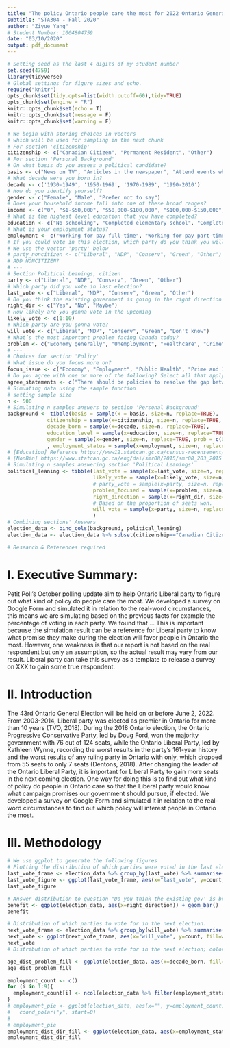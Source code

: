 ```yaml
---
title: "The policy Ontario people care the most for 2022 Ontario General Election"
subtitle: "STA304 - Fall 2020"
author: "Ziyue Yang"
# Student Number: 1004804759
date: "03/10/2020"
output: pdf_document
---
```


```r
# Setting seed as the last 4 digits of my student number
set.seed(4759)
library(tidyverse)
# Global settings for figure sizes and echo.
require("knitr")
opts_chunk$set(tidy.opts=list(width.cutoff=60),tidy=TRUE)
opts_chunk$set(engine = "R")
knitr::opts_chunk$set(echo = T)
knitr::opts_chunk$set(message = F)
knitr::opts_chunk$set(warning = F)
```


```r
# We begin with storing choices in vectors
# which will be used for sampling in the next chunk
# For section 'citizenship'
citizenship <- c("Canadian Citizen", "Permanent Resident", "Other")
# For section 'Personal Background'
# On what basis do you assess a political candidate?
basis <- c("News on TV", "Articles in the newspaper", "Attend events where the candidate is addressing the people", "I research all the all the channels before making my choice", "Number of fundraisers the candidate has done in you area", "The family upbringing of the candidate", "Other")
# What decade were you born in? 
decade <- c('1930-1949', '1950-1969', '1970-1989', '1990-2010')
# How do you identify yourself?
gender <- c("Female", "Male", "Prefer not to say")
# Does your household income fall into one of these broad ranges?
income <- c("0", "$1-$50,000", "$50,000-$100,000", "$100,000-$150,000", "$150,000-$200,000", "More then $200,000", "Prefer not to say")
# What is the highest level education that you have completed?
education <- c("No schooling", "Completed elementary school", "Completed high school", "Completed technical, community College, CEGEP, collage Classique", "Bachelor's degree", "Master's degree", "Professional degree or doctorate", "Prefer not to say")
# What is your employment status?
employment <- c("Working for pay full-time", "Working for pay part-time", "Self-employed", "Unemployed/looking for work", "Student", "Other")
# If you could vote in this election, which party do you think you will vote for?
# We use the vector 'party' below
# party_noncitizen <- c("Liberal", "NDP", "Conserv", "Green", "Other")
# ADD NONCITIZEN?
# ---
# Section Political Leanings, citizen
party <- c("Liberal", "NDP", "Conserv", "Green", "Other")
# Which party did you vote in last election?
last_vote <- c("Liberal", "NDP", "Conserv", "Green", "Other")
# Do you think the existing government is going in the right direction to benefit the people of the country?
right_dir <- c("Yes", "No", "Maybe")
# How likely are you gonna vote in the upcoming
likely_vote <- c(1:10)
# Which party are you gonna vote?
will_vote <- c("Liberal", "NDP", "Conserv", "Green", "Don't know")
# What’s the most important problem facing Canada today?
problem <- c("Economy generally", "Unemployment", "Healthcare", "Crime", "Immigration", "Environmental Issue", "Other")
# ---
# Choices for section 'Policy'
# What issue do you focus more on?
focus_issue <- c("Economy", "Employment", "Public Health", "Prime and Justice", "Immigration Policy", "Tax Policy", "")
# Do you agree with one or more of the following? Select all that apply.
agree_statements <- c("There should be policies to resolve the gap between the rich and the poor.", "Environment safety is more important than business tax revenue.", "There should be rules to include all religions in all political parties.", "The government should assist corporations in increasing employment.", "The government should pay more on public health programs.", "There should be more free trade with other countries, even if it hurts some industries in Canada.")
# Simuating data using the sample function
# setting sample size
n <- 500
# Simulating n samples answers to section 'Personal Background'
background <- tibble(basis = sample(x = basis, size=n, replace=TRUE), 
             citizenship = sample(x=citizenship, size=n, replace=TRUE, prob = c(0.8, 0.1, 0.1)),
             decade_born = sample(x=decade, size=n, replace=TRUE),
             education_level = sample(x=education, size=n, replace=TRUE, prob = c()), # [Education]
             gender = sample(x=gender, size=n, replace=TRUE, prob = c(0.4915, 0.4915, 0.017))# based on the referenced, that there exists 1.7% population identified them 'Non-binary' in Canada [NonBin].
             , employment_status = sample(x=employment, size=n, replace=TRUE))
# [Education] Reference https://www12.statcan.gc.ca/census-recensement/2016/dp-pd/hlt-fst/edu-sco/Table.cfm?Lang=E&T=11&Geo=00&SP=1&view=2&age=2&sex=1
# [NonBin] https://www.statcan.gc.ca/eng/dai/smr08/2015/smr08_203_2015
# Simulating n samples answering section 'Political Leanings'
political_leaning <- tibble(last_vote = sample(x=last_vote, size=n, replace=TRUE, prob=c(0.24, 0.24, 0.24, 0.24, 0.04)),
                            likely_vote = sample(x=likely_vote, size=n, replace=TRUE),
                            # party_vote = sample(x=party, size=n, replace=TRUE),
                            problem_focused = sample(x=problem, size=n, replace=TRUE),
                            right_direction = sample(x=right_dir, size=n, replace=TRUE, prob = c(0.495, 0.495, 0.01)),
                            # Based on the proportion of seats won.
                            will_vote = sample(x=party, size=n, replace=TRUE, prob = c(0.65, 0.30, 0.04, 0.005, 0.005)),
                            )
# Combining sections' Answers
election_data <- bind_cols(background, political_leaning)
election_data <- election_data %>% subset(citizenship=="Canadian Citizen")
```

```r
# Research & References required

```

# I. Executive Summary:
  Petit Poll’s October polling update aim to help Ontario Liberal party to figure out what kind of policy do people care the most. We developed a survey on Google Form and simulated it in relation to the real-word circumstances, this means we are simulating based on the previous facts for example the percentage of voting in each party. We found that … This is important because the simulation result can be a reference for Liberal party to know what promise they make during the election will favor people in Ontario the most. However, one weakness is that our report is not based on the real respondent but only an assumption, so the actual result may vary from our result. Liberal party can take this survey as a template to release a survey on XXX to gain some true respondent.
  
# II. Introduction
  The 43rd Ontario General Election will be held on or before June 2, 2022. From 2003-2014, Liberal party was elected as premier in Ontario for more than 10 years (TVO, 2018). During the 2018 Ontario election, the Ontario Progressive Conservative Party, led by Doug Ford, won the majority government with 76 out of 124 seats, while the Ontario Liberal Party, led by Kathleen Wynne, recording the worst results in the party’s 161-year history and the worst results of any ruling party in Ontario with only, which dropped from 55 seats to only 7 seats (Dentons, 2018). After changing the leader of the Ontario Liberal Party, it is important for Liberal Party to gain more seats in the next coming election. One way for doing this is to find out what kind of policy do people in Ontario care so that the Liberal party would know what campaign promises our government should pursue, if elected.
  We developed a survey on Google Form and simulated it in relation to the real-word circumstances to find out which policy will interest people in Ontario the most.

# III. Methodology

```r
# We use ggplot to generate the following figures
# Plotting the distribution of which parties were voted in the last election
last_vote_frame <- election_data %>% group_by(last_vote) %>% summarise(count = n(), .group = 'drop')
last_vote_figure <- ggplot(last_vote_frame, aes(x="last_vote", y=count, fill=last_vote)) + geom_bar(width = 2, stat = "identity") + coord_polar("y", start=0) + xlab("Party Voted")
last_vote_figure
```

```r
# Answer distribution to question "Do you think the existing gov' is bringing benefits to country? "
benefit <- ggplot(election_data, aes(x=right_direction)) + geom_bar()
benefit
```

```r
# Distribution of which parties to vote for in the next election.
next_vote_frame <- election_data %>% group_by(will_vote) %>% summarise(count = n(), .group = 'drop')
next_vote <- ggplot(next_vote_frame, aes(x="will_vote", y=count, fill=will_vote )) + geom_bar(width = 2, stat = "identity") + coord_polar("y", start=0)
next_vote
# Distribution of which parties to vote for in the next election; colors indicates whether the voter agrees that 
```

```r
age_dist_problem_fill <- ggplot(election_data, aes(x=decade_born, fill=problem_focused)) + geom_bar()
age_dist_problem_fill

```

```r
employment_count <- c()
for (i in 1:9){
  employment_count[i] <- ncol(election_data %>% filter(employment_status == employment[i]))
}
# employment_pie <- ggplot(election_data, aes(x="", y=employment_count, fill=employment_status)) + geom_bar(width=1, stat = "identity") + 
#   coord_polar("y", start=0)
# 
# employment_pie
employment_dist_dir_fill <- ggplot(election_data, aes(x=employment_status, fill = problem_focused)) + geom_bar() + coord_flip()
employment_dist_dir_fill
```

